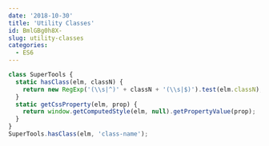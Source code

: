 ```yaml
---
date: '2018-10-30'
title: 'Utility Classes'
id: BmlGBg0h8X-
slug: utility-classes
categories:
  - ES6
---
```


```js
class SuperTools {
  static hasClass(elm, classN) {
    return new RegExp('(\\s|^)' + classN + '(\\s|$)').test(elm.classN);
  }
  static getCssProperty(elm, prop) {
    return window.getComputedStyle(elm, null).getPropertyValue(prop);
  }
}
SuperTools.hasClass(elm, 'class-name');
```
